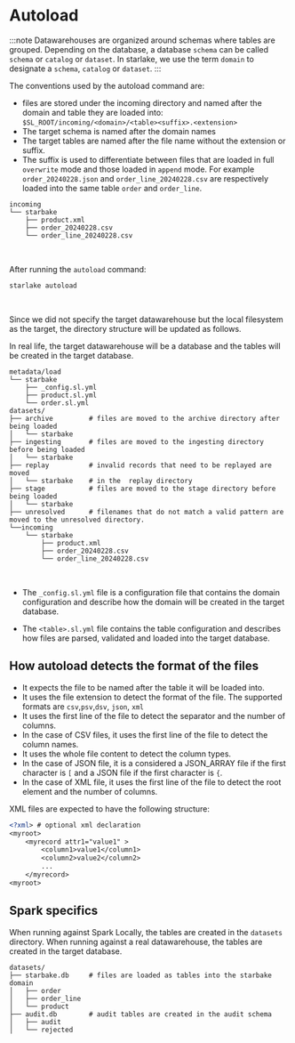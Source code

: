 # Autoload


:::note
Datawarehouses are organized around schemas where tables are grouped.
Depending on the database, a database `schema` can be called `schema` or `catalog` or `dataset`.
In starlake, we use the term `domain` to designate  a `schema`, `catalog` or `dataset`.
:::

The conventions used by the autoload command are:
- files are stored under the incoming directory and named after the domain and table they are loaded into: `$SL_ROOT/incoming/<domain>/<table><suffix>.<extension>`
- The target schema is named after the domain names
- The target tables are named after the file name without the extension or suffix.
- The suffix is used to differentiate between files that are loaded in full `overwrite` mode and those loaded in `append` mode.
For example `order_20240228.json` and `order_line_20240228.csv` are respectively loaded into the same table `order` and `order_line`.

```plaintext title="directory structure example before running autoload"
incoming
└── starbake
    ├── product.xml
    ├── order_20240228.csv
    └── order_line_20240228.csv
```
<br/>

After running the `autoload` command:
```shell
starlake autoload
```
<br/>

Since we did not specify the target datawarehouse but the local filesystem as the target, the directory structure will be updated as follows.

In real life, the target datawarehouse will be a database and the tables will be created in the target database.

```plaintext title="table schemas inferred from the directory structure"
metadata/load
└── starbake
    ├── _config.sl.yml
    ├── product.sl.yml
    └── order.sl.yml
datasets/
├── archive         # files are moved to the archive directory after being loaded
│   └── starbake
├── ingesting       # files are moved to the ingesting directory before being loaded
│   └── starbake
├── replay          # invalid records that need to be replayed are moved
│   └── starbake    # in the  replay directory
├── stage           # files are moved to the stage directory before being loaded
│   └── starbake
├── unresolved      # filenames that do not match a valid pattern are moved to the unresolved directory.                    
└──incoming
    └── starbake
        ├── product.xml
        ├── order_20240228.csv
        └── order_line_20240228.csv

```

<br/>


- The `_config.sl.yml` file is a configuration file that contains the domain configuration and describe how the domain will be created in the target database.

- The `<table>.sl.yml` file contains the table configuration and describes how files are parsed, validated and loaded into the target database.



## How autoload detects the format of the files

- It expects the file to be named after the table it will be loaded into.
- It uses the file extension to detect the format of the file. The supported formats are `csv`,`psv`,`dsv`, `json`, `xml`
- It uses the first line of the file to detect the separator and the number of columns.
- In the case of CSV files, it uses the first line of the file to detect the column names.
- It uses the whole file content to detect the column types.
- In the case of JSON file, it is a considered a JSON_ARRAY file if the first character is `[` and a JSON file if the first character is `{`.
- In the case of XML file, it uses the first line of the file to detect the root element and the number of columns.

XML files are expected to have the following structure:
<br/>

```xml
<?xml> # optional xml declaration
<myroot>
    <myrecord attr1="value1" >
        <column1>value1</column1>
        <column2>value2</column2>
        ...
    </myrecord>
<myroot>

```

## Spark specifics

When running against Spark Locally, the tables are created in the `datasets` directory.
When running against a real datawarehouse, the tables are created in the target database.

```shell title="Extra files when running autoload against spark locally"
datasets/
├── starbake.db     # files are loaded as tables into the starbake domain
│   ├── order
│   ├── order_line
│   └── product
├── audit.db        # audit tables are created in the audit schema
│   ├── audit
│   └── rejected


````

